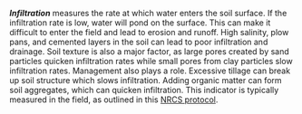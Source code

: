 ***Infiltration*** measures the rate at which water enters the soil surface. If
the infiltration rate is low, water will pond on the surface. This can make it
difficult to enter the field and lead to erosion and runoff. High salinity, plow
pans, and cemented layers in the soil can lead to poor infiltration and
drainage. Soil texture is also a major factor, as large pores created by sand
particles quicken infiltration rates while small pores from clay particles slow
infiltration rates. Management also plays a role. Excessive tillage can break up
soil structure which slows infiltration. Adding organic matter can form soil
aggregates, which can quicken infiltration. This indicator is typically measured
in the field, as outlined in this [NRCS
protocol](https://www.nrcs.usda.gov/sites/default/files/2022-10/Infiltration.pdf "NRCS infiltration protocol").
